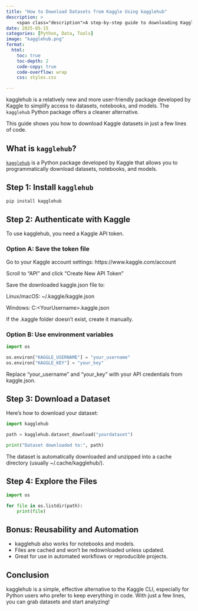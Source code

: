 ```yaml
---
title: "How to Download Datasets from Kaggle Using kagglehub"
description: >
    <span class="description">A step-by-step guide to downloading Kaggle datasets with the new kagglehub Python package.</span>
date: 2025-05-15
categories: [Python, Data, Tools]
image: "kagglehub.png"
format:
  html:
    toc: true
    toc-depth: 2
    code-copy: true
    code-overflow: wrap
    css: styles.css

---
```


kagglehub is a relatively new and more user-friendly package developed by Kaggle to simplify access to datasets, notebooks, and models.
The `kagglehub` Python package offers a cleaner alternative.

This guide shows you how to download Kaggle datasets in just a few lines of code.

## What is `kagglehub`?

[`kagglehub`](https://pypi.org/project/kagglehub/) is a Python package developed by Kaggle that allows you to programmatically download datasets, notebooks, and models.

## Step 1: Install `kagglehub`

```bash
pip install kagglehub
```

## Step 2: Authenticate with Kaggle
To use kagglehub, you need a Kaggle API token.

### Option A: Save the token file
Go to your Kaggle account settings: https://www.kaggle.com/account

Scroll to "API" and click "Create New API Token"

Save the downloaded kaggle.json file to:

Linux/macOS: ~/.kaggle/kaggle.json

Windows: C:\Users\<YourUsername>\.kaggle\kaggle.json

If the .kaggle folder doesn’t exist, create it manually.

### Option B: Use environment variables

```python
import os

os.environ["KAGGLE_USERNAME"] = "your_username"
os.environ["KAGGLE_KEY"] = "your_key"
```
Replace "your_username" and "your_key" with your API credentials from kaggle.json.

## Step 3: Download a Dataset

Here’s how to download your dataset:

```python
import kagglehub

path = kagglehub.dataset_download("yourdataset")

print("Dataset downloaded to:", path)

```
The dataset is automatically downloaded and unzipped into a cache directory (usually ~/.cache/kagglehub/).

## Step 4: Explore the Files

```python
import os

for file in os.listdir(path):
    print(file)

```

## Bonus: Reusability and Automation

* kagglehub also works for notebooks and models.
* Files are cached and won’t be redownloaded unless updated.
* Great for use in automated workflows or reproducible projects.

## Conclusion
kagglehub is a simple, effective alternative to the Kaggle CLI, especially for Python users who prefer to keep everything in code.
With just a few lines, you can grab datasets and start analyzing!